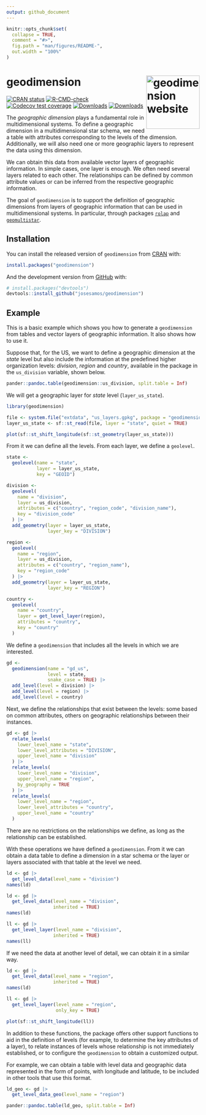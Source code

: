 ```yaml
---
output: github_document
---
```


<!-- README.md is generated from README.Rmd. Please edit that file -->

```r
knitr::opts_chunk$set(
  collapse = TRUE,
  comment = "#>",
  fig.path = "man/figures/README-",
  out.width = "100%"
)
```

# geodimension <a href="https://josesamos.github.io/geodimension/"><img src="man/figures/logo.png" align="right" height="139" alt="geodimension website" /></a>

<!-- badges: start -->
[![CRAN status](https://www.r-pkg.org/badges/version/geodimension)](https://CRAN.R-project.org/package=geodimension)
[![R-CMD-check](https://github.com/josesamos/geodimension/actions/workflows/R-CMD-check.yaml/badge.svg)](https://github.com/josesamos/geodimension/actions/workflows/R-CMD-check.yaml)
[![Codecov test coverage](https://codecov.io/gh/josesamos/geodimension/branch/master/graph/badge.svg)](https://app.codecov.io/gh/josesamos/geodimension?branch=master)
[![Downloads](http://cranlogs.r-pkg.org/badges/geodimension?color=brightgreen)](https://www.r-pkg.org:443/pkg/geodimension)
[![Downloads](http://cranlogs.r-pkg.org/badges/grand-total/geodimension?color=brightgreen)](https://www.r-pkg.org:443/pkg/geodimension)
<!-- badges: end -->


The *geographic dimension* plays a fundamental role in multidimensional systems. To define a geographic dimension in a multidimensional star schema, we need a table with attributes corresponding to the levels of the dimension. Additionally, we will also need one or more geographic layers to represent the data using this dimension. 

We can obtain this data from available vector layers of geographic information. In simple cases, one layer is enough. We often need several layers related to each other. The relationships can be defined by common attribute values or can be inferred from the respective geographic information.

The goal of `geodimension` is to support the definition of geographic dimensions from layers of geographic information that can be used in multidimensional systems. In particular, through packages [`rolap`](https://cran.r-project.org/package=rolap) and [`geomultistar`](https://cran.r-project.org/package=geomultistar).

## Installation

You can install the released version of `geodimension` from [CRAN](https://CRAN.R-project.org) with:

``` r
install.packages("geodimension")
```

And the development version from [GitHub](https://github.com/) with:

``` r
# install.packages("devtools")
devtools::install_github("josesamos/geodimension")
```
## Example

This is a basic example which shows you how to generate a `geodimension` from tables and vector layers of geographic information. It also shows how to use it.

Suppose that, for the US, we want to define a geographic dimension at the *state* level but also include the information at the predefined higher organization levels: *division*, *region* and *country*, available in the package in the `us_division` variable, shown below.

```r
pander::pandoc.table(geodimension::us_division, split.table = Inf)
```

We will get a geographic layer for *state* level (`layer_us_state`). 

```r
library(geodimension)

file <- system.file("extdata", "us_layers.gpkg", package = "geodimension")
layer_us_state <- sf::st_read(file, layer = "state", quiet = TRUE)

plot(sf::st_shift_longitude(sf::st_geometry(layer_us_state)))
```

From it we can define all the levels. From each layer, we define a `geolevel`.

```r
state <-
  geolevel(name = "state",
           layer = layer_us_state,
           key = "GEOID")

division <-
  geolevel(
    name = "division",
    layer = us_division,
    attributes = c("country", "region_code", "division_name"),
    key = "division_code"
  ) |>
  add_geometry(layer = layer_us_state,
               layer_key = "DIVISION")

region <-
  geolevel(
    name = "region",
    layer = us_division,
    attributes = c("country", "region_name"),
    key = "region_code"
  ) |>
  add_geometry(layer = layer_us_state,
               layer_key = "REGION")

country <-
  geolevel(
    name = "country",
    layer = get_level_layer(region),
    attributes = "country",
    key = "country"
  )
```

We define a `geodimension` that includes all the levels in which we are interested.

```r
gd <-
  geodimension(name = "gd_us",
               level = state,
               snake_case = TRUE) |>
  add_level(level = division) |>
  add_level(level = region) |>
  add_level(level = country)
```

Next, we define the relationships that exist between the levels: some based on common attributes, others on geographic relationships between their instances.

```r
gd <- gd |>
  relate_levels(
    lower_level_name = "state",
    lower_level_attributes = "DIVISION",
    upper_level_name = "division"
  ) |>
  relate_levels(
    lower_level_name = "division",
    upper_level_name = "region",
    by_geography = TRUE
  ) |>
  relate_levels(
    lower_level_name = "region",
    lower_level_attributes = "country",
    upper_level_name = "country"
  )
```

There are no restrictions on the relationships we define, as long as the relationship can be established.

With these operations we have defined a `geodimension`. From it we can obtain a data table to define a dimension in a star schema or the layer or layers associated with that table at the level we need.

```r
ld <- gd |>
  get_level_data(level_name = "division")
names(ld)

ld <- gd |>
  get_level_data(level_name = "division",
                 inherited = TRUE)
names(ld)

ll <- gd |>
  get_level_layer(level_name = "division",
                 inherited = TRUE)
names(ll)
```

If we need the data at another level of detail, we can obtain it in a similar way.

```r
ld <- gd |>
  get_level_data(level_name = "region",
                 inherited = TRUE)
names(ld)

ll <- gd |>
  get_level_layer(level_name = "region",
                  only_key = TRUE)

plot(sf::st_shift_longitude(ll))
```

In addition to these functions, the package offers other support functions to aid in the definition of levels (for example, to determine the key attributes of a layer), to relate instances of levels whose relationship is not immediately established, or to configure the `geodimension` to obtain a customized output.

For example, we can obtain a table with level data and geographic data represented in the form of points, with longitude and latitude, to be included in other tools that use this format.

```r
ld_geo <- gd |>
  get_level_data_geo(level_name = "region")

pander::pandoc.table(ld_geo, split.table = Inf)
```

